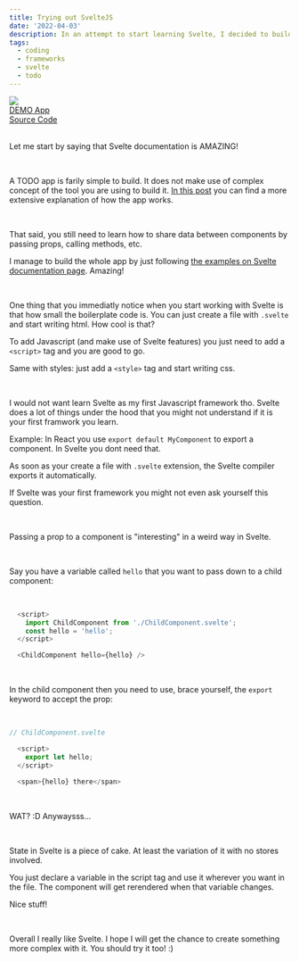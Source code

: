 ```yaml
---
title: Trying out SvelteJS
date: '2022-04-03'
description: In an attempt to start learning Svelte, I decided to build a TODO app with it. Check out how I did!
tags:
  - coding
  - frameworks
  - svelte
  - todo
---
```


<img src="/images/posts/svelte-todo.png" />

<br />

<a href="https://svelte.devthoughts.xyz" target="_blank" >
  <span class='link'>DEMO App</span>
</a>
<br />
<a href="https://github.com/Nderim1/svelteTodo" target="_blank">
  <span class='link'>Source Code</span>
</a>
<br />
<br />

Let me start by saying that Svelte documentation is AMAZING!

<br />

A TODO app is farily simple to build. It does not make use of complex concept of the tool you are using to build it. <a href=''>In this post</a> you can find a more extensive explanation of how the app works.

<br />

That said, you still need to learn how to share data between components by passing props, calling methods, etc.

I manage to build the whole app by just following [the examples on Svelte documentation page](https://svelte.dev/examples). Amazing!

<br />

One thing that you immediatly notice when you start working with Svelte is that how small the boilerplate code is. You can just create a file with `.svelte` and start writing html.
How cool is that?

To add Javascript (and make use of Svelte features) you just need to add a `<script>` tag and you are good to go.

Same with styles: just add a `<style>` tag and start writing css.

<br />

I would not want learn Svelte as my first Javascript framework tho. Svelte does a lot of things under the hood that you might not understand if it is your first framwork you learn.

Example: In React you use `export default MyComponent` to export a component. In Svelte you dont need that.

As soon as your create a file with `.svelte` extension, the Svelte compiler exports it automatically.

If Svelte was your first framework you might not even ask yourself this question.

<br />

Passing a prop to a component is "interesting" in a weird way in Svelte.

<br />

Say you have a variable called `hello` that you want to pass down to a child component:

<br />

```js
  <script>
    import ChildComponent from './ChildComponent.svelte';
    const hello = 'hello';
  </script>

  <ChildComponent hello={hello} />
```

<br />

In the child component then you need to use, brace yourself, the `export` keyword to accept the prop:

<br />

```js
// ChildComponent.svelte

  <script>
    export let hello;
  </script>

  <span>{hello} there</span>
```

<br />

WAT? :D Anywaysss...

<br />

State in Svelte is a piece of cake. At least the variation of it with no stores involved.

You just declare a variable in the script tag and use it wherever you want in the file. The component will get rerendered when that variable changes.

Nice stuff!

<br />

Overall I really like Svelte. I hope I will get the chance to create something more complex with it. You should try it too! :)
